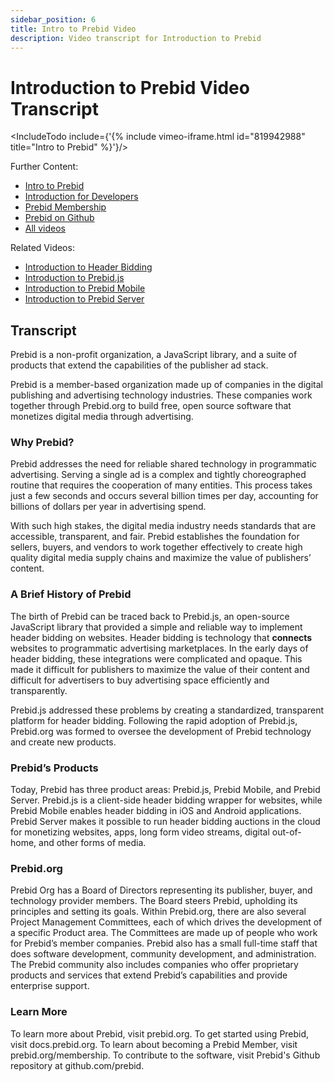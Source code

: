 ```yaml
---
sidebar_position: 6
title: Intro to Prebid Video
description: Video transcript for Introduction to Prebid
---
```


# Introduction to Prebid Video Transcript

<IncludeTodo include={'{% include vimeo-iframe.html id="819942988" title="Intro to Prebid" %}'}/>

Further Content:

- [Intro to Prebid](/overview/intro.html)
- [Introduction for Developers](/developers.html)
- [Prebid Membership](https://prebid.org/membership)
- [Prebid on Github](https://github.com/prebid)
- [All videos](/overview/all-videos.html)

Related Videos:

- [Introduction to Header Bidding](/overview/intro-to-header-bidding-video.html)
- [Introduction to Prebid.js](/prebid/prebidjs-video.html)
- [Introduction to Prebid Mobile](/prebid-mobile/prebid-mobile-video.html)
- [Introduction to Prebid Server](/prebid-server/overview/prebid-server-overview-video.html)

## Transcript

Prebid is a non-profit organization, a JavaScript library, and a suite of products that extend the capabilities of the publisher ad stack.

Prebid is a member-based organization made up of companies in the digital publishing and advertising technology industries. These companies work together through Prebid.org to build free, open source software that monetizes digital media through advertising.

### Why Prebid?

Prebid addresses the need for reliable shared technology in programmatic advertising. Serving a single ad is a complex and tightly choreographed routine that requires the cooperation of many entities. This process takes just a few seconds and occurs several billion times per day, accounting for billions of dollars per year in advertising spend.

With such high stakes, the digital media industry needs standards that are accessible, transparent, and fair. Prebid establishes the foundation for sellers, buyers, and vendors to work together effectively to create high quality digital media supply chains and maximize the value of publishers’ content.

### A Brief History of Prebid

The birth of Prebid can be traced back to Prebid.js, an open-source JavaScript library that provided a simple and reliable way to implement header bidding on websites. Header bidding is technology that **connects** websites to programmatic advertising marketplaces. In the early days of header bidding, these integrations were complicated and opaque. This made it difficult for publishers to maximize the value of their content and difficult for advertisers to buy advertising space efficiently and transparently.

Prebid.js addressed these problems by creating a standardized, transparent platform for header bidding. Following the rapid adoption of Prebid.js, Prebid.org was formed to oversee the development of Prebid technology and create new products.

### Prebid’s Products

Today, Prebid has three product areas: Prebid.js, Prebid Mobile, and Prebid Server. Prebid.js is a client-side header bidding wrapper for websites, while Prebid Mobile enables header bidding in iOS and Android applications. Prebid Server makes it possible to run header bidding auctions in the cloud for monetizing websites, apps, long form video streams, digital out-of-home, and other forms of media.

### Prebid.org

Prebid Org has a Board of Directors representing its publisher, buyer, and technology provider members. The Board steers Prebid, upholding its principles and setting its goals. Within Prebid.org, there are also several Project Management Committees, each of which drives the development of a specific Product area. The Committees are made up of people who work for Prebid’s member companies. Prebid also has a small full-time staff that does software development, community development, and administration. The Prebid community also includes companies who offer proprietary products and services that extend Prebid’s capabilities and provide enterprise support.

### Learn More

To learn more about Prebid, visit prebid.org. To get started using Prebid, visit docs.prebid.org. To learn about becoming a Prebid Member, visit prebid.org/membership. To contribute to the software, visit Prebid's Github repository at github.com/prebid.
